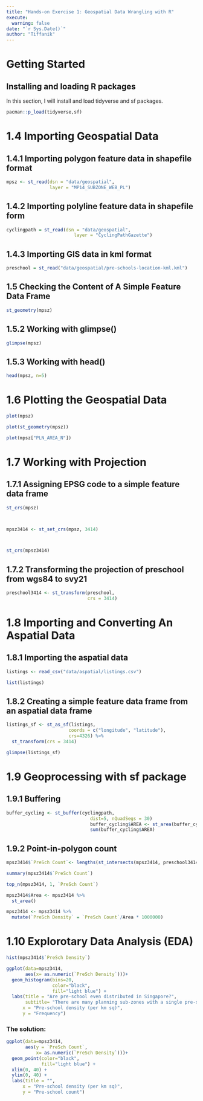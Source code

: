 ```yaml
---
title: "Hands-on Exercise 1: Geospatial Data Wrangling with R"
execute: 
  warning: false
date: "`r Sys.Date()`"
author: "Tiffanik"
---
```


# Getting Started

## Installing and loading R packages

In this section, I will install and load tidyverse and sf packages.

```r
pacman::p_load(tidyverse,sf)

```

# 1.4 Importing Geospatial Data

## 1.4.1 Importing polygon feature data in shapefile format

```r

mpsz <- st_read(dsn = "data/geospatial", 
                layer = "MP14_SUBZONE_WEB_PL")

```

## 1.4.2 Importing polyline feature data in shapefile form

```r
cyclingpath = st_read(dsn = "data/geospatial", 
                         layer = "CyclingPathGazette")

```

## 1.4.3 Importing GIS data in kml format

```r

preschool = st_read("data/geospatial/pre-schools-location-kml.kml")


```

## 1.5 Checking the Content of A Simple Feature Data Frame

```r

st_geometry(mpsz)

```

## 1.5.2 Working with glimpse()

```r

glimpse(mpsz)

```

## 1.5.3 Working with head()

```r

head(mpsz, n=5)  

```

# 1.6 Plotting the Geospatial Data

```r


plot(mpsz)

plot(st_geometry(mpsz))

plot(mpsz["PLN_AREA_N"])
```

# 1.7 Working with Projection

## 1.7.1 Assigning EPSG code to a simple feature data frame

```r

st_crs(mpsz)



mpsz3414 <- st_set_crs(mpsz, 3414)



st_crs(mpsz3414)

```

## 1.7.2 Transforming the projection of preschool from wgs84 to svy21

```r

preschool3414 <- st_transform(preschool, 
                              crs = 3414)
```

# 1.8 Importing and Converting An Aspatial Data

## 1.8.1 Importing the aspatial data

```r

listings <- read_csv("data/aspatial/listings.csv")

list(listings) 

```

## 1.8.2 Creating a simple feature data frame from an aspatial data frame

```r
listings_sf <- st_as_sf(listings, 
                       coords = c("longitude", "latitude"),
                       crs=4326) %>%
  st_transform(crs = 3414)

glimpse(listings_sf)
```

# 1.9 Geoprocessing with sf package

## 1.9.1 Buffering

```r
buffer_cycling <- st_buffer(cyclingpath, 
                               dist=5, nQuadSegs = 30)
                               buffer_cycling$AREA <- st_area(buffer_cycling)
                               sum(buffer_cycling$AREA)
```

## 1.9.2 Point-in-polygon count

```r
mpsz3414$`PreSch Count`<- lengths(st_intersects(mpsz3414, preschool3414))
```

```r

summary(mpsz3414$`PreSch Count`)
```

```r
top_n(mpsz3414, 1, `PreSch Count`)
```

```r

mpsz3414$Area <- mpsz3414 %>%
  st_area()
```

```r
mpsz3414 <- mpsz3414 %>%
  mutate(`PreSch Density` = `PreSch Count`/Area * 1000000)

```

# 1.10 Explorotary Data Analysis (EDA)

```r

hist(mpsz3414$`PreSch Density`)
```

```r
ggplot(data=mpsz3414, 
       aes(x= as.numeric(`PreSch Density`)))+
  geom_histogram(bins=20, 
                 color="black", 
                 fill="light blue") +
  labs(title = "Are pre-school even distributed in Singapore?",
       subtitle= "There are many planning sub-zones with a single pre-school, on the other hand, \nthere are two planning sub-zones with at least 20 pre-schools",
      x = "Pre-school density (per km sq)",
      y = "Frequency")
```

### The solution:

```r
ggplot(data=mpsz3414, 
       aes(y = `PreSch Count`, 
           x= as.numeric(`PreSch Density`)))+
  geom_point(color="black", 
             fill="light blue") +
  xlim(0, 40) +
  ylim(0, 40) +
  labs(title = "",
      x = "Pre-school density (per km sq)",
      y = "Pre-school count")
```
